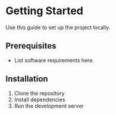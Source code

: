 # Getting Started

Use this guide to set up the project locally.

## Prerequisites
- List software requirements here.

## Installation
1. Clone the repository
2. Install dependencies
3. Run the development server
